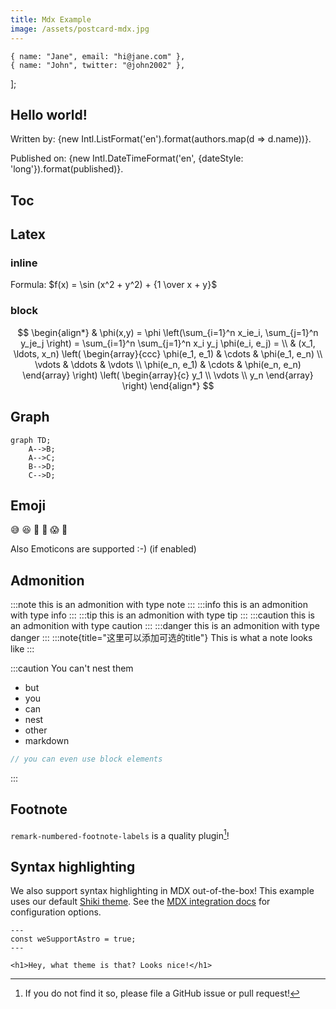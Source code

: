 ```yaml
---
title: Mdx Example
image: /assets/postcard-mdx.jpg
---
```

    { name: "Jane", email: "hi@jane.com" },
    { name: "John", twitter: "@john2002" },
];



## Hello world!

Written by: {new Intl.ListFormat('en').format(authors.map(d => d.name))}.

Published on: {new Intl.DateTimeFormat('en', {dateStyle: 'long'}).format(published)}.

## Toc

## Latex

### inline
Formula: $f(x) = \sin (x^2 + y^2) + {1 \over x + y}$

### block
$$
\begin{align*}
  & \phi(x,y) = \phi \left(\sum_{i=1}^n x_ie_i, \sum_{j=1}^n y_je_j \right)
  = \sum_{i=1}^n \sum_{j=1}^n x_i y_j \phi(e_i, e_j) = \\
  & (x_1, \ldots, x_n) \left( \begin{array}{ccc}
      \phi(e_1, e_1) & \cdots & \phi(e_1, e_n) \\
      \vdots & \ddots & \vdots \\
      \phi(e_n, e_1) & \cdots & \phi(e_n, e_n)
    \end{array} \right)
  \left( \begin{array}{c}
      y_1 \\
      \vdots \\
      y_n
    \end{array} \right)
\end{align*}
$$


## Graph

```mermaid
graph TD;
    A-->B;
    A-->C;
    B-->D;
    C-->D;
```


## Emoji

:sweat_smile:
:laughing:
:vomiting_face:
:hot_face:
:scream:
:clown_face:

Also Emoticons are supported :-) (if enabled)

## Admonition

:::note
  this is an admonition with type note
:::
:::info
  this is an admonition with type info
:::
:::tip
  this is an admonition with type tip
:::
:::caution
  this is an admonition with type caution
:::
:::danger
  this is an admonition with type danger
:::
:::note{title="这里可以添加可选的title"}
  This is what a note looks like
:::

:::caution
  You can't nest them
  * but
  * you
  * can
  * nest
  * other
  * markdown

  ```javascript
  // you can even use block elements
  ```
:::


## Footnote
`remark-numbered-footnote-labels` is a quality plugin[^quality]!

[^quality]: If you do not find it so, please file a GitHub issue or pull request!


## Syntax highlighting

We also support syntax highlighting in MDX out-of-the-box! This example uses our default [Shiki theme](https://github.com/shikijs/shiki). See the [MDX integration docs](https://docs.astro.build/en/guides/integrations-guide/mdx/#syntax-highlighting) for configuration options.

```astro
---
const weSupportAstro = true;
---

<h1>Hey, what theme is that? Looks nice!</h1>
```



<Example client:load>
  <ExampleAstro />
  <Example client:load />
</Example>